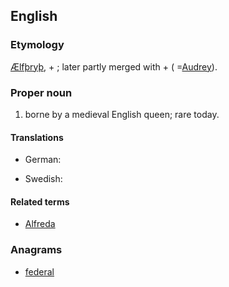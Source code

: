 ==English==

===Etymology===
{{etyl|ang}} [[Ælfþryþ]], {{term|ælf||elf|lang=ang}} + {{term|þryþ||strength|lang=ang}}; later partly merged with {{term|æþel||noble|lang=ang}} + {{term|þryþ|lang=ang}} ( =[[Audrey]]).

===Proper noun===
{{en-proper noun}}

# {{given name|female|from=Old English}} borne by a medieval English queen; rare today.

====Translations====
{{trans-top|female given name}}
* German: {{t-|de|Elfriede}}
{{trans-mid}}
* Swedish: {{t-|sv|Alfrida}}
{{trans-bottom}}

====Related terms====
* [[Alfreda]]

===Anagrams===
* [[federal#English|federal]]